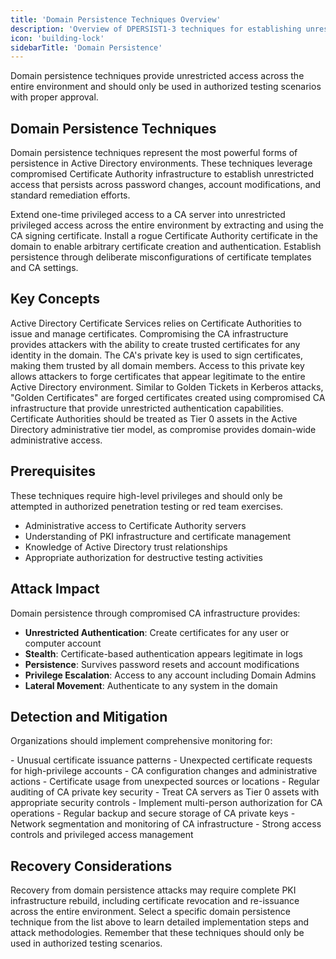 ```yaml
---
title: 'Domain Persistence Techniques Overview'
description: 'Overview of DPERSIST1-3 techniques for establishing unrestricted domain-level persistence using compromised Certificate Authority infrastructure.'
icon: 'building-lock'
sidebarTitle: 'Domain Persistence'
---
```


<Warning>
Domain persistence techniques provide unrestricted access across the entire environment and should only be used in authorized testing scenarios with proper approval.
</Warning>

## Domain Persistence Techniques

Domain persistence techniques represent the most powerful forms of persistence in Active Directory environments. These techniques leverage compromised Certificate Authority infrastructure to establish unrestricted access that persists across password changes, account modifications, and standard remediation efforts.

<CardGroup cols={1}>
  <Card title="DPERSIST1 - Forging Certificates with Stolen CA" icon="key" href="./dpersist1-forging-certificates-with-stolen-ca">
    Extend one-time privileged access to a CA server into unrestricted privileged access across the entire environment by extracting and using the CA signing certificate.
  </Card>

  <Card title="DPERSIST2 - Trusting Rogue CA Certificates" icon="certificate" href="./dpersist2-trusting-rogue-ca-certificates">
    Install a rogue Certificate Authority certificate in the domain to enable arbitrary certificate creation and authentication.
  </Card>

  <Card title="DPERSIST3 - Malicious Misconfiguration" icon="gear" href="./dpersist3-malicious-misconfiguration">
    Establish persistence through deliberate misconfigurations of certificate templates and CA settings.
  </Card>
</CardGroup>

## Key Concepts

<Accordion title="Certificate Authority (CA) Infrastructure">
Active Directory Certificate Services relies on Certificate Authorities to issue and manage certificates. Compromising the CA infrastructure provides attackers with the ability to create trusted certificates for any identity in the domain.
</Accordion>

<Accordion title="Certificate Signing">
The CA's private key is used to sign certificates, making them trusted by all domain members. Access to this private key allows attackers to forge certificates that appear legitimate to the entire Active Directory environment.
</Accordion>

<Accordion title="Golden Certificates">
Similar to Golden Tickets in Kerberos attacks, "Golden Certificates" are forged certificates created using compromised CA infrastructure that provide unrestricted authentication capabilities.
</Accordion>

<Accordion title="Tier 0 Assets">
Certificate Authorities should be treated as Tier 0 assets in the Active Directory administrative tier model, as compromise provides domain-wide administrative access.
</Accordion>

## Prerequisites

<Warning>
These techniques require high-level privileges and should only be attempted in authorized penetration testing or red team exercises.
</Warning>

- Administrative access to Certificate Authority servers
- Understanding of PKI infrastructure and certificate management
- Knowledge of Active Directory trust relationships
- Appropriate authorization for destructive testing activities

## Attack Impact

Domain persistence through compromised CA infrastructure provides:

- **Unrestricted Authentication**: Create certificates for any user or computer account
- **Stealth**: Certificate-based authentication appears legitimate in logs
- **Persistence**: Survives password resets and account modifications
- **Privilege Escalation**: Access to any account including Domain Admins
- **Lateral Movement**: Authenticate to any system in the domain

## Detection and Mitigation

Organizations should implement comprehensive monitoring for:

<Card title="Certificate Authority Security" icon="shield-check">
- Unusual certificate issuance patterns
- Unexpected certificate requests for high-privilege accounts
- CA configuration changes and administrative actions
- Certificate usage from unexpected sources or locations
- Regular auditing of CA private key security
</Card>

<Card title="Infrastructure Protection" icon="server">
- Treat CA servers as Tier 0 assets with appropriate security controls
- Implement multi-person authorization for CA operations
- Regular backup and secure storage of CA private keys
- Network segmentation and monitoring of CA infrastructure
- Strong access controls and privileged access management
</Card>

## Recovery Considerations

<Warning>
Recovery from domain persistence attacks may require complete PKI infrastructure rebuild, including certificate revocation and re-issuance across the entire environment.
</Warning>

<Card title="Next Steps" icon="arrow-right">
Select a specific domain persistence technique from the list above to learn detailed implementation steps and attack methodologies. Remember that these techniques should only be used in authorized testing scenarios.
</Card>